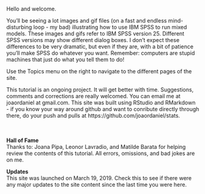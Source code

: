 Hello and welcome.  

You'll be seeing a lot images and gif files (on a fast and endless mind-disturbing loop - my bad) illustrating how to use IBM SPSS to run mixed models. These images and gifs refer to IBM SPSS version 25. Different SPSS versions may show different dialog boxes. I don’t expect these differences to be very dramatic, but even if they are, with a bit of patience you’ll make SPSS do whatever you want. Remember: computers are stupid machines that just do what you tell them to do! 

Use the Topics menu on the right to navigate to the different pages of the site. 

This tutorial is an ongoing project. It will get better with time. Suggestions, comments and corrections are really welcomed. You can email me at joaordaniel at gmail.com. This site was built using RStudio and RMarkdown - if you know your way around github and want to conribute directly through there, do your push and pulls at https://github.com/joaordaniel/stats.  
&nbsp;  
&nbsp;  


**Hall of Fame**   
Thanks to: Joana Pipa, Leonor Lavradio, and Matilde Barata for helping review the contents of this tutorial. All errors, omissions, and bad jokes are on me.   

**Updates**   
This site was launched on March 19, 2019. Check this to see if there were any major updates to the site content since the last time you were here.
